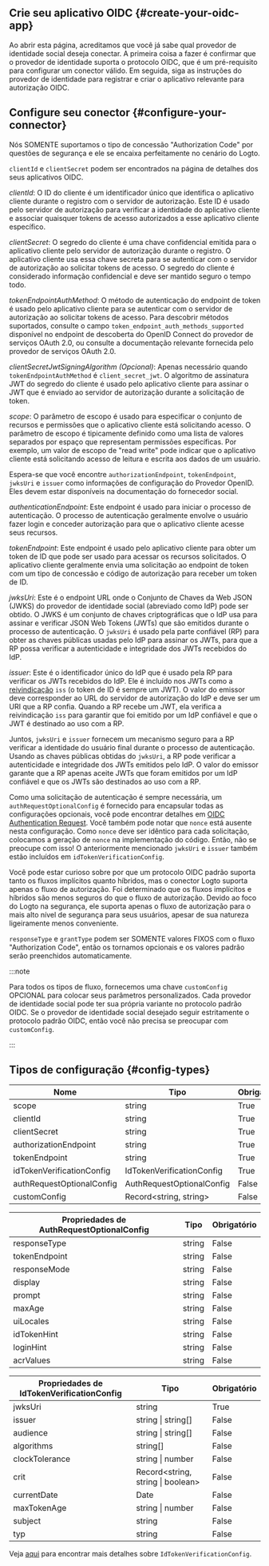 ## Crie seu aplicativo OIDC \{#create-your-oidc-app}

Ao abrir esta página, acreditamos que você já sabe qual provedor de identidade social deseja conectar. A primeira coisa a fazer é confirmar que o provedor de identidade suporta o protocolo OIDC, que é um pré-requisito para configurar um conector válido. Em seguida, siga as instruções do provedor de identidade para registrar e criar o aplicativo relevante para autorização OIDC.

## Configure seu conector \{#configure-your-connector}

Nós SOMENTE suportamos o tipo de concessão "Authorization Code" por questões de segurança e ele se encaixa perfeitamente no cenário do Logto.

`clientId` e `clientSecret` podem ser encontrados na página de detalhes dos seus aplicativos OIDC.

_clientId_: O ID do cliente é um identificador único que identifica o aplicativo cliente durante o registro com o servidor de autorização. Este ID é usado pelo servidor de autorização para verificar a identidade do aplicativo cliente e associar quaisquer tokens de acesso autorizados a esse aplicativo cliente específico.

_clientSecret_: O segredo do cliente é uma chave confidencial emitida para o aplicativo cliente pelo servidor de autorização durante o registro. O aplicativo cliente usa essa chave secreta para se autenticar com o servidor de autorização ao solicitar tokens de acesso. O segredo do cliente é considerado informação confidencial e deve ser mantido seguro o tempo todo.

_tokenEndpointAuthMethod_: O método de autenticação do endpoint de token é usado pelo aplicativo cliente para se autenticar com o servidor de autorização ao solicitar tokens de acesso. Para descobrir métodos suportados, consulte o campo `token_endpoint_auth_methods_supported` disponível no endpoint de descoberta do OpenID Connect do provedor de serviços OAuth 2.0, ou consulte a documentação relevante fornecida pelo provedor de serviços OAuth 2.0.

_clientSecretJwtSigningAlgorithm (Opcional)_: Apenas necessário quando `tokenEndpointAuthMethod` é `client_secret_jwt`. O algoritmo de assinatura JWT do segredo do cliente é usado pelo aplicativo cliente para assinar o JWT que é enviado ao servidor de autorização durante a solicitação de token.

_scope_: O parâmetro de escopo é usado para especificar o conjunto de recursos e permissões que o aplicativo cliente está solicitando acesso. O parâmetro de escopo é tipicamente definido como uma lista de valores separados por espaço que representam permissões específicas. Por exemplo, um valor de escopo de "read write" pode indicar que o aplicativo cliente está solicitando acesso de leitura e escrita aos dados de um usuário.

Espera-se que você encontre `authorizationEndpoint`, `tokenEndpoint`, `jwksUri` e `issuer` como informações de configuração do Provedor OpenID. Eles devem estar disponíveis na documentação do fornecedor social.

_authenticationEndpoint_: Este endpoint é usado para iniciar o processo de autenticação. O processo de autenticação geralmente envolve o usuário fazer login e conceder autorização para que o aplicativo cliente acesse seus recursos.

_tokenEndpoint_: Este endpoint é usado pelo aplicativo cliente para obter um token de ID que pode ser usado para acessar os recursos solicitados. O aplicativo cliente geralmente envia uma solicitação ao endpoint de token com um tipo de concessão e código de autorização para receber um token de ID.

_jwksUri_: Este é o endpoint URL onde o Conjunto de Chaves da Web JSON (JWKS) do provedor de identidade social (abreviado como IdP) pode ser obtido. O JWKS é um conjunto de chaves criptográficas que o IdP usa para assinar e verificar JSON Web Tokens (JWTs) que são emitidos durante o processo de autenticação. O `jwksUri` é usado pela parte confiável (RP) para obter as chaves públicas usadas pelo IdP para assinar os JWTs, para que a RP possa verificar a autenticidade e integridade dos JWTs recebidos do IdP.

_issuer_: Este é o identificador único do IdP que é usado pela RP para verificar os JWTs recebidos do IdP. Ele é incluído nos JWTs como a [reivindicação](https://www.rfc-editor.org/rfc/rfc7519#section-4) `iss` (o token de ID é sempre um JWT). O valor do emissor deve corresponder ao URL do servidor de autorização do IdP e deve ser um URI que a RP confia. Quando a RP recebe um JWT, ela verifica a reivindicação `iss` para garantir que foi emitido por um IdP confiável e que o JWT é destinado ao uso com a RP.

Juntos, `jwksUri` e `issuer` fornecem um mecanismo seguro para a RP verificar a identidade do usuário final durante o processo de autenticação. Usando as chaves públicas obtidas do `jwksUri`, a RP pode verificar a autenticidade e integridade dos JWTs emitidos pelo IdP. O valor do emissor garante que a RP apenas aceite JWTs que foram emitidos por um IdP confiável e que os JWTs são destinados ao uso com a RP.

Como uma solicitação de autenticação é sempre necessária, um `authRequestOptionalConfig` é fornecido para encapsular todas as configurações opcionais, você pode encontrar detalhes em [OIDC Authentication Request](https://openid.net/specs/openid-connect-core-1_0.html#AuthRequest). Você também pode notar que `nonce` está ausente nesta configuração. Como `nonce` deve ser idêntico para cada solicitação, colocamos a geração de `nonce` na implementação do código. Então, não se preocupe com isso! O anteriormente mencionado `jwksUri` e `issuer` também estão incluídos em `idTokenVerificationConfig`.

Você pode estar curioso sobre por que um protocolo OIDC padrão suporta tanto os fluxos implícitos quanto híbridos, mas o conector Logto suporta apenas o fluxo de autorização. Foi determinado que os fluxos implícitos e híbridos são menos seguros do que o fluxo de autorização. Devido ao foco do Logto na segurança, ele suporta apenas o fluxo de autorização para o mais alto nível de segurança para seus usuários, apesar de sua natureza ligeiramente menos conveniente.

`responseType` e `grantType` podem ser SOMENTE valores FIXOS com o fluxo "Authorization Code", então os tornamos opcionais e os valores padrão serão preenchidos automaticamente.

:::note

Para todos os tipos de fluxo, fornecemos uma chave `customConfig` OPCIONAL para colocar seus parâmetros personalizados.
Cada provedor de identidade social pode ter sua própria variante no protocolo padrão OIDC. Se o provedor de identidade social desejado seguir estritamente o protocolo padrão OIDC, então você não precisa se preocupar com `customConfig`.

:::

## Tipos de configuração \{#config-types}

| Nome                      | Tipo                      | Obrigatório |
| ------------------------- | ------------------------- | ----------- |
| scope                     | string                    | True        |
| clientId                  | string                    | True        |
| clientSecret              | string                    | True        |
| authorizationEndpoint     | string                    | True        |
| tokenEndpoint             | string                    | True        |
| idTokenVerificationConfig | IdTokenVerificationConfig | True        |
| authRequestOptionalConfig | AuthRequestOptionalConfig | False       |
| customConfig              | Record\<string, string>   | False       |

| Propriedades de AuthRequestOptionalConfig | Tipo   | Obrigatório |
| ----------------------------------------- | ------ | ----------- |
| responseType                              | string | False       |
| tokenEndpoint                             | string | False       |
| responseMode                              | string | False       |
| display                                   | string | False       |
| prompt                                    | string | False       |
| maxAge                                    | string | False       |
| uiLocales                                 | string | False       |
| idTokenHint                               | string | False       |
| loginHint                                 | string | False       |
| acrValues                                 | string | False       |

| Propriedades de IdTokenVerificationConfig | Tipo                               | Obrigatório |
| ----------------------------------------- | ---------------------------------- | ----------- |
| jwksUri                                   | string                             | True        |
| issuer                                    | string \| string[]                 | False       |
| audience                                  | string \| string[]                 | False       |
| algorithms                                | string[]                           | False       |
| clockTolerance                            | string \| number                   | False       |
| crit                                      | Record\<string, string \| boolean> | False       |
| currentDate                               | Date                               | False       |
| maxTokenAge                               | string \| number                   | False       |
| subject                                   | string                             | False       |
| typ                                       | string                             | False       |

Veja [aqui](https://github.com/panva/jose/blob/main/docs/jwt/verify/interfaces/JWTVerifyOptions.md) para encontrar mais detalhes sobre `IdTokenVerificationConfig`.
